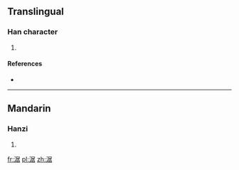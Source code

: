 ==Translingual==

===Han character===
{{Han char|rn=85|rad=水|as=08|sn=11|four=3716<sub>4</sub>|canj=水尸十口 (ESJR)}}

# {{defn|Han|sort=水08}}

====References====
* {{Han ref|kx=0628.210|dkj=17603|hdz=31664.050|uh=6DBA|ud=28090|bh=D5FA|bd=54778}}

----

==Mandarin==

===Hanzi===
{{cmn-hanzi|pin=[[jū]] ([[ju1]])|wg=chü<sup>1</sup>}}

# {{defn|lang=cmn|sort=水08}}

[[fr:涺]]
[[pl:涺]]
[[zh:涺]]
